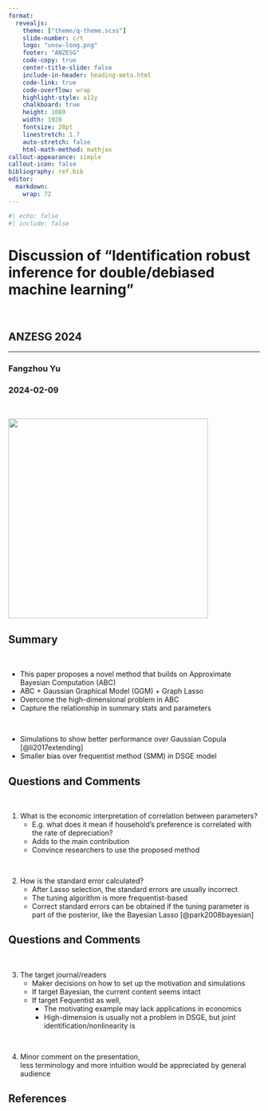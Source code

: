 ```yaml
---
format: 
  revealjs:
    theme: ["theme/q-theme.scss"]
    slide-number: c/t
    logo: "unsw-long.png"
    footer: "ANZESG"
    code-copy: true
    center-title-slide: false
    include-in-header: heading-meta.html
    code-link: true
    code-overflow: wrap
    highlight-style: a11y
    chalkboard: true
    height: 1080
    width: 1920
    fontsize: 28pt
    linestretch: 1.7
    auto-stretch: false
    html-math-method: mathjax
callout-appearance: simple
callout-icon: false
bibliography: ref.bib
editor: 
  markdown: 
    wrap: 72
---
```


```r
#| echo: false
#| include: false

```

<h1>Discussion of "Identification robust inference for double/debiased machine learning"</h1>

<br>

<h2>ANZESG 2024</h2>

<hr>

<h3>Fangzhou Yu</h3>

<h3>2024-02-09</h3>

<br>

![](unsw.png){.absolute top="550" left="1400" width="400"}

## Summary

<br>

- This paper proposes a novel method that builds on Approximate Bayesian Computation (ABC)
- ABC + Gaussian Graphical Model (GGM) + Graph Lasso
- Overcome the high-dimensional problem in ABC
- Capture the relationship in summary stats and parameters

<br>

- Simulations to show better performance over Gaussian Copula [@li2017extending]
- Smaller bias over frequentist method (SMM) in DSGE model

## Questions and Comments

<br>

1. What is the economic interpretation of correlation between parameters?
    - E.g. what does it mean if household's preference is correlated with the rate of depreciation?
    - Adds to the main contribution
    - Convince researchers to use the proposed method

<br>

2. How is the standard error calculated?
    - After Lasso selection, the standard errors are usually incorrect
    - The tuning algorithm is more frequentist-based
    - Correct standard errors can be obtained if the tuning parameter is part of the posterior, like the Bayesian Lasso [@park2008bayesian]

## Questions and Comments

<br>

3. The target journal/readers
    - Maker decisions on how to set up the motivation and simulations
    - If target Bayesian, the current content seems intact
    - If target Fequentist as well, 
      - The motivating example may lack applications in economics
      - High-dimension is usually not a problem in DSGE, but joint identification/nonlinearity is

<br>

4. Minor comment on the presentation, <br> less terminology and more intuition would be appreciated by general audience

## References